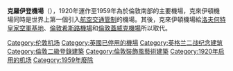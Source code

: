 {{Infobox airport
| name         = 克羅伊登機場
| image        = Croydon Airport former terminal building - geograph 3044446.jpg
| image-width  = 250
| caption      =
| ICAO         = 
| type         = 已關閉
| owner-oper   =
| owner        =
| operator     =
| city-served  = {{UK}}[[倫敦|倫敦]]
| location     = {{GBR}}[[大倫敦|大倫敦]][[克羅伊登|克羅伊登]]
| hub          =
| built        = <!-- military airports -->
| used         = <!-- military airports -->
| commander    = <!-- military airports -->
| occupants    = <!-- military airports -->
| elevation-f  =
| elevation-m  =
| coordinates  = {{coord|51|21|23|N|000|07|02|W|type:airport_region:GB-SRY|display=inline,title}}
| pushpin_map            = Greater London
| pushpin_label          = EGCR
| pushpin_map_caption    = 位於[[大倫敦|大倫敦]]的位置
| website      = [https://web.archive.org/web/20071008204935/http://www.croydonairport.org.uk/ www.croydonairport.org.uk]
| r1-number    = <s>NW/SE</s>
| r1-length-f  = <s>3,900</s>
| r1-length-m  = <s>1,200</s>
| r1-surface   =
| r2-number    = <s>E/W</s>
| r2-length-f  = <s>3,600</s>
| r2-length-m  = <s>1,100</s>
| r2-surface   =
| r3-number    = <s>NE/SW</s>
| r3-length-f  = <s>3,300</s>
| r3-length-m  = <s>1,000</s>
| r3-surface   =
| footnotes    = 跑道資料：[http://airfields.fotopic.net/c1748097.html Airfields & Aviation Memorials by Richard Flagg]{{dead link|date=2017年11月 |bot=InternetArchiveBot |fix-attempted=yes }}
}}
'''克羅伊登機場'''（{{lang-en|'''Croydon Airport'''}}），1920年運作至1959年為於倫敦南部的主要機場，克來伊頓機場同時是世界上第一個引入[[航空交通管制|航空交通管制]]的機場。其後，克來伊頓機場給[[洛夫何特皇家空軍基地|洛夫何特皇家空軍基地]]、[[希斯路機場|倫敦希斯路機場]]和[[格域機場|倫敦蓋威克機場]]所以取代。

[[Category:伦敦机场|Category:伦敦机场]]
[[Category:英國已停用的機場|Category:英國已停用的機場]]
[[Category:英格兰二战纪念建筑|Category:英格兰二战纪念建筑]]
[[Category:倫敦二級登錄建築|Category:倫敦二級登錄建築]]
[[Category:倫敦裝飾風藝術建築|Category:倫敦裝飾風藝術建築]]
[[Category:1920年启用的机场|Category:1920年启用的机场]]
[[Category:1959年廢除|Category:1959年廢除]]
